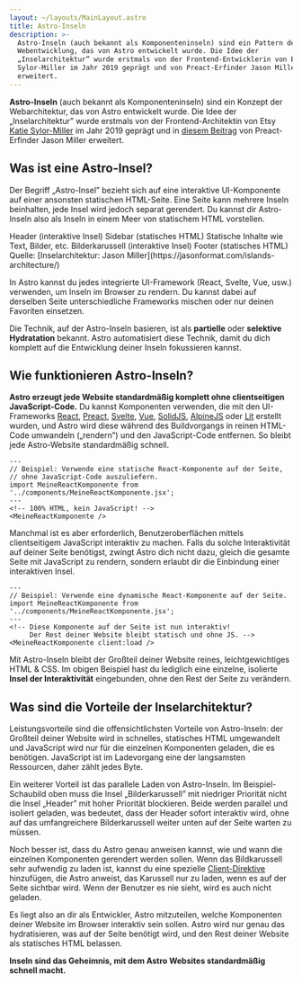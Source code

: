 ```yaml
---
layout: ~/layouts/MainLayout.astro
title: Astro-Inseln
description: >-
  Astro-Inseln (auch bekannt als Komponenteninseln) sind ein Pattern der
  Webentwicklung, das von Astro entwickelt wurde. Die Idee der
  „Inselarchitektur” wurde erstmals von der Frontend-Entwicklerin von Etsy Katie
  Sylor-Miller im Jahr 2019 geprägt und von Preact-Erfinder Jason Miller
  erweitert.
---
```




**Astro-Inseln** (auch bekannt als Komponenteninseln) sind ein Konzept der Webarchitektur, das von Astro entwickelt wurde. Die Idee der „Inselarchitektur” wurde erstmals von der Frontend-Architektin von Etsy [Katie Sylor-Miller](https://twitter.com/ksylor) im Jahr 2019 geprägt und in [diesem Beitrag](https://jasonformat.com/islands-architecture/) von Preact-Erfinder Jason Miller erweitert.

## Was ist eine Astro-Insel?

Der Begriff „Astro-Insel” bezieht sich auf eine interaktive UI-Komponente auf einer ansonsten statischen HTML-Seite. Eine Seite kann mehrere Inseln beinhalten, jede Insel wird jedoch separat gerendert. Du kannst dir Astro-Inseln also als Inseln in einem Meer von statischem HTML vorstellen.

<IslandsDiagram>
    <Fragment slot="headerApp">Header (interaktive Insel)</Fragment>
    <Fragment slot="sidebarApp">Sidebar (statisches HTML)</Fragment>
    <Fragment slot="main">
        Statische Inhalte wie Text, Bilder, etc.
    </Fragment>
    <Fragment slot="carouselApp">Bilder&shy;karussell (interaktive Insel)</Fragment>
    <Fragment slot="footer">Footer (statisches HTML)</Fragment>
    <Fragment slot="source">Quelle: [Insel&shy;architektur: Jason Miller](https://jasonformat.com/islands-architecture/)</Fragment>
</IslandsDiagram>

In Astro kannst du jedes integrierte UI-Framework (React, Svelte, Vue, usw.) verwenden, um Inseln im Browser zu rendern. Du kannst dabei auf derselben Seite unterschiedliche Frameworks mischen oder nur deinen Favoriten einsetzen.

Die Technik, auf der Astro-Inseln basieren, ist als **partielle** oder **selektive Hydratation** bekannt. Astro automatisiert diese Technik, damit du dich komplett auf die Entwicklung deiner Inseln fokussieren kannst.

## Wie funktionieren Astro-Inseln?

**Astro erzeugt jede Website standardmäßig komplett ohne clientseitigen JavaScript-Code.** Du kannst Komponenten verwenden, die mit den UI-Frameworks [React](https://reactjs.org/), [Preact](https://preactjs.com/), [Svelte](https://svelte.dev/), [Vue](https://vuejs.org/), [SolidJS](https://www.solidjs.com/), [AlpineJS](https://alpinejs.dev/) oder [Lit](https://lit.dev/) erstellt wurden, und Astro wird diese während des Buildvorgangs in reinen HTML-Code umwandeln („rendern”) und den JavaScript-Code entfernen. So bleibt jede Astro-Website standardmäßig schnell.

```astro title="src/pages/index.astro"
---
// Beispiel: Verwende eine statische React-Komponente auf der Seite,
// ohne JavaScript-Code auszuliefern.
import MeineReactKomponente from '../components/MeineReactKomponente.jsx';
---
<!-- 100% HTML, kein JavaScript! -->
<MeineReactKomponente />
```

Manchmal ist es aber erforderlich, Benutzeroberflächen mittels clientseitigem JavaScript interaktiv zu machen. Falls du solche Interaktivität auf deiner Seite benötigst, zwingt Astro dich nicht dazu, gleich die gesamte Seite mit JavaScript zu rendern, sondern erlaubt dir die Einbindung einer interaktiven Insel.

```astro title="src/pages/index.astro" ins="client:load"
---
// Beispiel: Verwende eine dynamische React-Komponente auf der Seite.
import MeineReactKomponente from '../components/MeineReactKomponente.jsx';
---
<!-- Diese Komponente auf der Seite ist nun interaktiv!
     Der Rest deiner Website bleibt statisch und ohne JS. -->
<MeineReactKomponente client:load />
```

Mit Astro-Inseln bleibt der Großteil deiner Website reines, leichtgewichtiges HTML & CSS. Im obigen Beispiel hast du lediglich eine einzelne, isolierte **Insel der Interaktivität** eingebunden, ohne den Rest der Seite zu verändern.

## Was sind die Vorteile der Inselarchitektur?

Leistungsvorteile sind die offensichtlichsten Vorteile von Astro-Inseln: der Großteil deiner Website wird in schnelles, statisches HTML umgewandelt und JavaScript wird nur für die einzelnen Komponenten geladen, die es benötigen. JavaScript ist im Ladevorgang eine der langsamsten Ressourcen, daher zählt jedes Byte.

Ein weiterer Vorteil ist das parallele Laden von Astro-Inseln. Im Beispiel-Schaubild oben muss die Insel „Bilderkarussell” mit niedriger Priorität nicht die Insel „Header” mit hoher Priorität blockieren. Beide werden parallel und isoliert geladen, was bedeutet, dass der Header sofort interaktiv wird, ohne auf das umfangreichere Bilderkarussell weiter unten auf der Seite warten zu müssen.

Noch besser ist, dass du Astro genau anweisen kannst, wie und wann die einzelnen Komponenten gerendert werden sollen. Wenn das Bildkarussell sehr aufwendig zu laden ist, kannst du eine spezielle [Client-Direktive](/de/reference/directives-reference/#client-directives) hinzufügen, die Astro anweist, das Karussell nur zu laden, wenn es auf der Seite sichtbar wird. Wenn der Benutzer es nie sieht, wird es auch nicht geladen.

Es liegt also an dir als Entwickler, Astro mitzuteilen, welche Komponenten deiner Website im Browser interaktiv sein sollen. Astro wird nur genau das hydratisieren, was auf der Seite benötigt wird, und den Rest deiner Website als statisches HTML belassen.

**Inseln sind das Geheimnis, mit dem Astro Websites standardmäßig schnell macht.**
